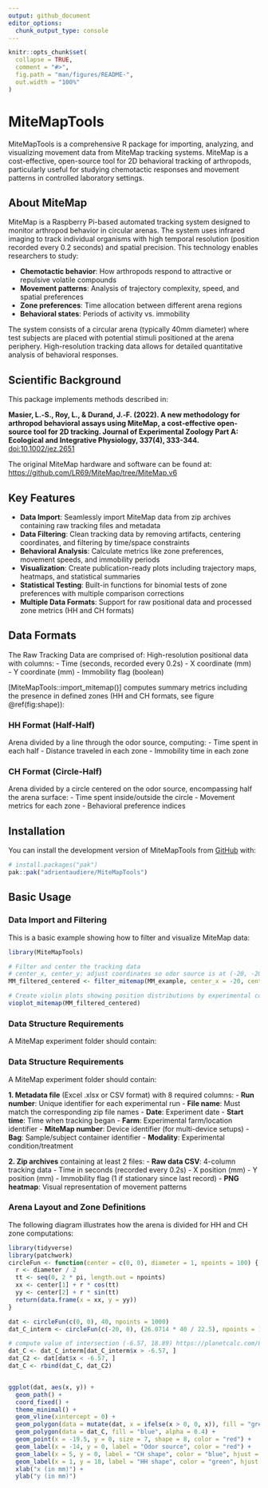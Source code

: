 ```yaml
---
output: github_document
editor_options: 
  chunk_output_type: console
---
```



```r
knitr::opts_chunk$set(
  collapse = TRUE,
  comment = "#>",
  fig.path = "man/figures/README-",
  out.width = "100%"
)
```

# MiteMapTools

MiteMapTools is a comprehensive R package for importing, analyzing, and visualizing movement data from MiteMap tracking systems. MiteMap is a cost-effective, open-source tool for 2D behavioral tracking of arthropods, particularly useful for studying chemotactic responses and movement patterns in controlled laboratory settings.

## About MiteMap

MiteMap is a Raspberry Pi-based automated tracking system designed to monitor arthropod behavior in circular arenas. The system uses infrared imaging to track individual organisms with high temporal resolution (position recorded every 0.2 seconds) and spatial precision. This technology enables researchers to study:

- **Chemotactic behavior**: How arthropods respond to attractive or repulsive volatile compounds
- **Movement patterns**: Analysis of trajectory complexity, speed, and spatial preferences  
- **Zone preferences**: Time allocation between different arena regions
- **Behavioral states**: Periods of activity vs. immobility

The system consists of a circular arena (typically 40mm diameter) where test subjects are placed with potential stimuli positioned at the arena periphery. High-resolution tracking data allows for detailed quantitative analysis of behavioral responses.

## Scientific Background

This package implements methods described in:

**Masier, L.‐S., Roy, L., & Durand, J.‐F. (2022). A new methodology for arthropod behavioral assays using MiteMap, a cost‐effective open‐source tool for 2D tracking. Journal of Experimental Zoology Part A: Ecological and Integrative Physiology, 337(4), 333-344.** [doi:10.1002/jez.2651](https://onlinelibrary.wiley.com/doi/10.1002/jez.2651)

The original MiteMap hardware and software can be found at: <https://github.com/LR69/MiteMap/tree/MiteMap.v6>

## Key Features

- **Data Import**: Seamlessly import MiteMap data from zip archives containing raw tracking files and metadata
- **Data Filtering**: Clean tracking data by removing artifacts, centering coordinates, and filtering by time/space constraints
- **Behavioral Analysis**: Calculate metrics like zone preferences, movement speeds, and immobility periods
- **Visualization**: Create publication-ready plots including trajectory maps, heatmaps, and statistical summaries
- **Statistical Testing**: Built-in functions for binomial tests of zone preferences with multiple comparison corrections
- **Multiple Data Formats**: Support for raw positional data and processed zone metrics (HH and CH formats)

## Data Formats

The Raw Tracking Data are comprised of:
High-resolution positional data with columns:
- Time (seconds, recorded every 0.2s)
- X coordinate (mm)  
- Y coordinate (mm)
- Immobility flag (boolean)

[MiteMapTools::import_mitemap()] computes summary metrics including the presence in defined zones (HH and CH formats, see figure \@ref(fig:shape)):

### HH Format (Half-Half)
Arena divided by a line through the odor source, computing:
- Time spent in each half
- Distance traveled in each zone
- Immobility time in each zone

### CH Format (Circle-Half)  
Arena divided by a circle centered on the odor source, encompassing half the arena surface:
- Time spent inside/outside the circle
- Movement metrics for each zone
- Behavioral preference indices


## Installation

You can install the development version of MiteMapTools from [GitHub](https://github.com/) with:

```r
# install.packages("pak")
pak::pak("adrientaudiere/MiteMapTools")
```

## Basic Usage

### Data Import and Filtering

This is a basic example showing how to filter and visualize MiteMap data:

```r
library(MiteMapTools)

# Filter and center the tracking data
# center_x, center_y: adjust coordinates so odor source is at (-20, -20)
MM_filtered_centered <- filter_mitemap(MM_example, center_x = -20, center_y = -20)

# Create violin plots showing position distributions by experimental condition
vioplot_mitemap(MM_filtered_centered)
```

### Data Structure Requirements

A MiteMap experiment folder should contain:

### Data Structure Requirements

A MiteMap experiment folder should contain:

**1. Metadata file** (Excel .xlsx or CSV format) with 8 required columns:
   - **Run number**: Unique identifier for each experimental run
   - **File name**: Must match the corresponding zip file names
   - **Date**: Experiment date
   - **Start time**: Time when tracking began
   - **Farm**: Experimental farm/location identifier
   - **MiteMap number**: Device identifier (for multi-device setups)
   - **Bag**: Sample/subject container identifier
   - **Modality**: Experimental condition/treatment

**2. Zip archives** containing at least 2 files:
   - **Raw data CSV**: 4-column tracking data
     - Time in seconds (recorded every 0.2s)
     - X position (mm)
     - Y position (mm)
     - Immobility flag (1 if stationary since last record)
   - **PNG heatmap**: Visual representation of movement patterns

### Arena Layout and Zone Definitions

The following diagram illustrates how the arena is divided for HH and CH zone computations:
        
```r
library(tidyverse)
library(patchwork)
circleFun <- function(center = c(0, 0), diameter = 1, npoints = 100) {
  r <- diameter / 2
  tt <- seq(0, 2 * pi, length.out = npoints)
  xx <- center[1] + r * cos(tt)
  yy <- center[2] + r * sin(tt)
  return(data.frame(x = xx, y = yy))
}

dat <- circleFun(c(0, 0), 40, npoints = 1000)
dat_C_interm <- circleFun(c(-20, 0), (26.0714 * 40 / 22.5), npoints = 1000)

# compute value of intersection (-6.57, 18.89) https://planetcalc.com/8098/
dat_C <- dat_C_interm[dat_C_interm$x > -6.57, ]
dat_C2 <- dat[dat$x < -6.57, ]
dat_C <- rbind(dat_C, dat_C2)


ggplot(dat, aes(x, y)) +
  geom_path() +
  coord_fixed() +
  theme_minimal() +
  geom_vline(xintercept = 0) +
  geom_polygon(data = mutate(dat, x = ifelse(x > 0, 0, x)), fill = "green") +
  geom_polygon(data = dat_C, fill = "blue", alpha = 0.4) +
  geom_point(x = -19.5, y = 0, size = 7, shape = 8, color = "red") +
  geom_label(x = -14, y = 0, label = "Odor source", color = "red") +
  geom_label(x = 5, y = 0, label = "CH shape", color = "blue", hjust = 0) +
  geom_label(x = 1, y = 18, label = "HH shape", color = "green", hjust = 0) +
  xlab("x (in mm)") +
  ylab("y (in mm)")
```

        
